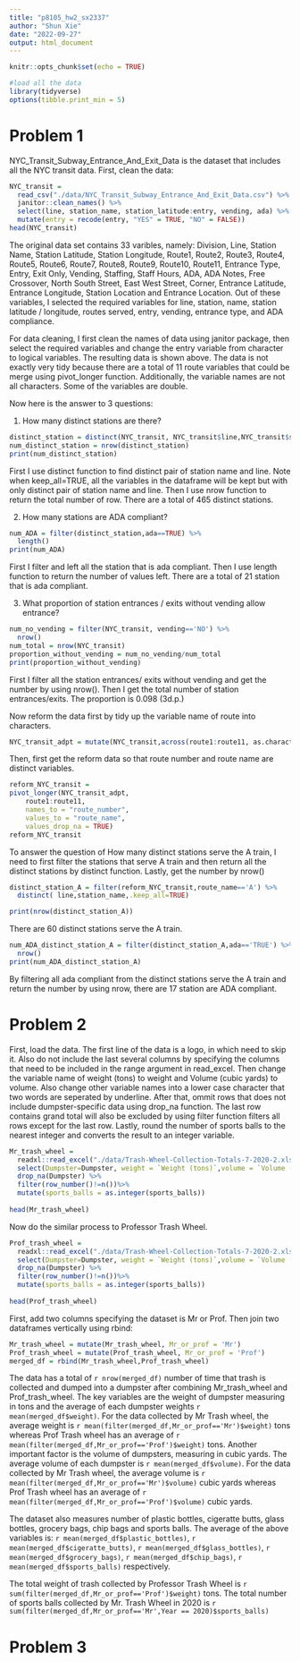```yaml
---
title: "p8105_hw2_sx2337"
author: "Shun Xie"
date: "2022-09-27"
output: html_document
---
```


```r
knitr::opts_chunk$set(echo = TRUE)
```


```r
#load all the data
library(tidyverse)
options(tibble.print_min = 5)
```


# Problem 1
NYC_Transit_Subway_Entrance_And_Exit_Data is the dataset that includes all the NYC transit data. First, clean the data:

```r
NYC_transit = 
  read_csv("./data/NYC_Transit_Subway_Entrance_And_Exit_Data.csv") %>%
  janitor::clean_names() %>%
  select(line, station_name, station_latitude:entry, vending, ada) %>%
  mutate(entry = recode(entry, "YES" = TRUE, "NO" = FALSE))
head(NYC_transit)
```

The original data set contains 33 varibles, namely: Division,	Line,	Station Name,	Station Latitude,	Station Longitude,	Route1,	Route2,	Route3,	Route4,	Route5,	Route6,	Route7,	Route8,	Route9,	Route10,	Route11,	Entrance Type,	Entry,	Exit Only,	Vending,	Staffing,	Staff Hours,	ADA,	ADA Notes,	Free Crossover,	North South Street,	East West Street,	Corner,	Entrance Latitude,	Entrance Longitude,	Station Location and	Entrance Location. Out of these variables, I selected the required variables for line, station, name, station latitude / longitude, routes served, entry, vending, entrance type, and ADA compliance.

For data cleaning, I first clean the names of data using janitor package, then select the required variables and change the entry variable from character to logical variables. The resulting data is shown above. The data is not exactly very tidy because there are a total of 11 route variables that could be merge using pivot_longer function. Additionally, the variable names are not all characters. Some of the variables are double. 


Now here is the answer to 3 questions:

1. How many distinct stations are there?
```r
distinct_station = distinct(NYC_transit, NYC_transit$line,NYC_transit$station_name,.keep_all=TRUE)
num_distinct_station = nrow(distinct_station)
print(num_distinct_station)
```
First I use distinct function to find distinct pair of station name and line. Note when keep_all=TRUE, all the variables in the dataframe will be kept but with only distinct pair of station name and line. Then I use nrow function to return the total number of row. 
There are a total of 465 distinct stations.

2. How many stations are ADA compliant?
```r
num_ADA = filter(distinct_station,ada==TRUE) %>%
  length()
print(num_ADA)
```
First I filter and left all the station that is ada compliant. Then I use length function to return the number of values left. 
There are a total of 21 station that is ada compliant.

3. What proportion of station entrances / exits without vending allow entrance?
```r
num_no_vending = filter(NYC_transit, vending=='NO') %>%
  nrow()
num_total = nrow(NYC_transit)
proportion_without_vending = num_no_vending/num_total
print(proportion_without_vending)
```
First I filter all the station entrances/ exits without vending and get the number by using nrow(). Then I get the total number of station entrances/exits. 
The proportion is 0.098 (3d.p.)


Now reform the data first by tidy up the variable name of route into characters.
```r
NYC_transit_adpt = mutate(NYC_transit,across(route1:route11, as.character))
```

Then, first get the reform data so that route number and route name are distinct variables. 
```r
reform_NYC_transit = 
pivot_longer(NYC_transit_adpt,
    route1:route11,
    names_to = "route_number", 
    values_to = "route_name",
    values_drop_na = TRUE)
reform_NYC_transit
```

To answer the question of How many distinct stations serve the A train, I need to first filter the stations that serve A train and then return all the distinct stations by distinct function. Lastly, get the number by nrow()

```r
distinct_station_A = filter(reform_NYC_transit,route_name=='A') %>%
  distinct( line,station_name,.keep_all=TRUE) 

print(nrow(distinct_station_A))
```
There are 60 distinct stations serve the A train. 

```r
num_ADA_distinct_station_A = filter(distinct_station_A,ada=='TRUE') %>%
  nrow()
print(num_ADA_distinct_station_A)
```
By filtering all ada compliant from the distinct stations serve the A train and return the number by using nrow, there are 17 station are ADA compliant.



# Problem 2
First, load the data. The first line of the data is a logo, in which need to skip it. Also do not include the last several columns by specifying the columns that need to be included in the range argument in read_excel. Then change the variable name of weight (tons) to weight and Volume (cubic yards) to volume. Also change other variable names into a lower case character that two words are seperated by underline. After that, ommit rows that does not include dumpster-specific data using drop_na function. The last row contains grand total will also be excluded by using filter function filters all rows except for the last row. Lastly, round the number of sports balls to the nearest integer and converts the result to an integer variable.
```r
Mr_trash_wheel = 
  readxl::read_excel("./data/Trash-Wheel-Collection-Totals-7-2020-2.xlsx",skip = 1,sheet=1,range = cellranger::cell_cols("A:N"))  %>%
  select(Dumpster=Dumpster, weight = `Weight (tons)`,volume = `Volume (cubic yards)`,plastic_bottle = `Plastic Bottles`, cigarette_butts = `Cigarette Butts`,glass_bottles=`Glass Bottles`, grocery_bags=`Grocery Bags`, chip_bags = `Chip Bags`, sports_balls=`Sports Balls`,home_powered = `Homes Powered*`, everything())%>%
  drop_na(Dumpster) %>%
  filter(row_number()!=n())%>%
  mutate(sports_balls = as.integer(sports_balls))
  
head(Mr_trash_wheel)
```


Now do the similar process to Professor Trash Wheel.

```r
Prof_trash_wheel = 
  readxl::read_excel("./data/Trash-Wheel-Collection-Totals-7-2020-2.xlsx",skip = 1,sheet=2,range = cellranger::cell_cols("A:N"))  %>%
  select(Dumpster=Dumpster, weight = `Weight (tons)`,volume = `Volume (cubic yards)`,plastic_bottle = `Plastic Bottles`, cigarette_butts = `Cigarette Butts`,glass_bottles=`Glass Bottles`, grocery_bags=`Grocery Bags`, chip_bags = `Chip Bags`, sports_balls=`Sports Balls`,home_powered = `Homes Powered*`, everything())%>%
  drop_na(Dumpster) %>%
  filter(row_number()!=n())%>%
  mutate(sports_balls = as.integer(sports_balls))
  
head(Prof_trash_wheel)
```

First, add two columns specifying the dataset is Mr or Prof. Then join two dataframes vertically using rbind:

```r
Mr_trash_wheel = mutate(Mr_trash_wheel, Mr_or_prof = 'Mr')
Prof_trash_wheel = mutate(Prof_trash_wheel, Mr_or_prof = 'Prof')
merged_df = rbind(Mr_trash_wheel,Prof_trash_wheel)
```

The data has a total of ```r nrow(merged_df)``` number of time that trash is collected and dumped into a dumpster after combining Mr_trash_wheel and Prof_trash_wheel. The key variables are the weight of dumpster measuring in tons and the average of each dumpster weights ```r mean(merged_df$weight)```. For the data collected by Mr Trash wheel, the average weight is ```r mean(filter(merged_df,Mr_or_prof=='Mr')$weight)``` tons whereas Prof Trash wheel has an average of ```r mean(filter(merged_df,Mr_or_prof=='Prof')$weight)``` tons. Another important factor is the volume of dumpsters, measuring in cubic yards. The average volume of each dumpster is  ```r mean(merged_df$volume)```. For the data collected by Mr Trash wheel, the average volume is ```r mean(filter(merged_df,Mr_or_prof=='Mr')$volume)``` cubic yards whereas Prof Trash wheel has an average of ```r mean(filter(merged_df,Mr_or_prof=='Prof')$volume)``` cubic yards. 

The dataset also measures number of plastic bottles, cigeratte butts, glass bottles, grocery bags, chip bags and sports balls. The average of the above variables is: ```r mean(merged_df$plastic_bottles)```, ```r mean(merged_df$cigeratte_butts)```, ```r mean(merged_df$glass_bottles)```, ```r mean(merged_df$grocery_bags)```, ```r mean(merged_df$chip_bags)```, ```r mean(merged_df$sports_balls)``` respectively. 


The total weight of trash collected by Professor Trash Wheel is ```r sum(filter(merged_df,Mr_or_prof=='Prof')$weight)``` tons. 
The total number of sports balls collected by Mr. Trash Wheel in 2020 is ```r sum(filter(merged_df,Mr_or_prof=='Mr',Year == 2020)$sports_balls)```



# Problem 3

